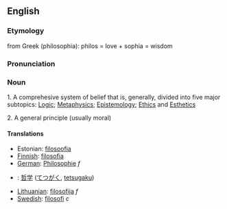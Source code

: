 ==English==
=== Etymology ===

from Greek (philosophia): philos = love + sophia = wisdom

=== Pronunciation ===


=== Noun ===

1.  A comprehesive system of belief that is, generally, divided into five major subtopics:  [[Logic]]; [[Metaphysics]]; [[Epistemology]]; [[Ethics]] and [[Esthetics]]

2. A general principle (usually moral)

==== Translations ====

*Estonian: [[filosoofia]]
*[[Finnish]]: [[filosofia]]
*[[German]]: [[Philosophie]] ''f''
*{{ja}}: [[哲学]] ([[てつがく]], [[tetsugaku]])
*[[Lithuanian]]: [[filosofija]] ''f''
*[[Swedish]]: [[filosofi]] ''c''